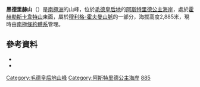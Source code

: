 {{coord|71|57|S|6|12|E|source:GNIS|display=title}}

'''黑德里赫山'''（{{lang-en|Mount Hädrich}}）是[[南極洲|南極洲]]的山峰，位於[[毛德皇后地|毛德皇后地]]的[[阿斯特里德公主海岸|阿斯特里德公主海岸]]，處於[[霍赫勒斯卡韋特山|霍赫勒斯卡韋特山]]東面，屬於[[穆利格-霍夫曼山脈|穆利格-霍夫曼山脈]]的一部分，海拔高度2,885米，現時由[[南極條約體系|南極條約體系]]管理。

==參考資料==
*{{cite gnis | type = antarid | id = 17566| name = Hädrich, Mount | accessdate = 2012-05-14}}
*{{usgs-gazetteer|id=17566|name=Hädrich, Mount}}

{{DEFAULTSORT:Mount Hädrich}}
[[Category:毛德皇后地山峰|Category:毛德皇后地山峰]]
[[Category:阿斯特里德公主海岸|Category:阿斯特里德公主海岸]]
[[Category:海拔2000公尺至2999公尺的南極洲山峰|885]]

{{PrincessAstridCoast-geo-stub}}